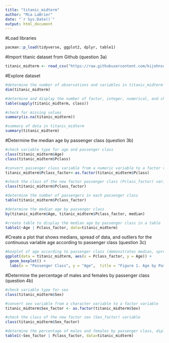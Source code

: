 ```yaml
---
title: "titanic_midterm"
author: "Mia LaBrier"
date: "`r Sys.Date()`"
output: html_document
---
```



#Load libraries
```r
pacman::p_load(tidyverse, ggplot2, dplyr, table1)
```


#Import titanic dataset from Github (question 3a)
```r
titanic_midterm <- read_csv("https://raw.githubusercontent.com/kijohnson/Data/main/titanic.csv")
```

#Explore dataset
```r
#determine the number of observations and variables in titanic_midterm
dim(titanic_midterm)

#determine and display the number of factor, integer, numerical, and character variables in titanic_midterm
table(sapply(titanic_midterm, class))

#check for missing values
summary(is.na(titanic_midterm))

#summary of data in titanic_midterm
summary(titanic_midterm)

```

#Determine the median age by passenger class (question 3b)
```r
#check variable type for age and passenger class
class(titanic_midterm$Age)
class(titanic_midterm$Pclass)

#convert passenger class variable from a numeric variable to a factor variable
titanic_midterm$Pclass_factor<-as.factor(titanic_midterm$Pclass) 

#check the class of the new factor passenger class (Pclass_factor) variable
class(titanic_midterm$Pclass_factor)

#determine the number of passengers in each passenger class
table(titanic_midterm$Pclass_factor)

#determine the median age by passenger class
by(titanic_midterm$Age, titanic_midterm$Pclass_factor, median)

#create table to display the median age by passenger class in a table
table1(~Age | Pclass_factor, data=titanic_midterm)

```

#Create a plot that shows medians, spread of data, and outliers for the continuous variable age according to passenger class (question 3c)
```r

#boxplot of age according to passenger class (demonstrates median, spread of data, and outliers)
ggplot(data = titanic_midterm, aes(x = Pclass_factor, y = Age)) +
  geom_boxplot() +
  labs(x = "Passenger Class", y = "Age",  title = "Figure 1. Age by Passenger class")

```

#Determine the percentage of males and females by passenger class (question 4b)
```r
#check variable type for sex
class(titanic_midterm$Sex)

#convert sex variable from a character variable to a factor variable
titanic_midterm$Sex_factor <- as.factor(titanic_midterm$Sex)

#check the class of the new factor sex (Sex_factor) variable
class(titanic_midterm$Sex_factor)

#determine the percentage of males and females by passenger class, diplay in table
table1(~Sex_factor | Pclass_factor, data=titanic_midterm)

```


